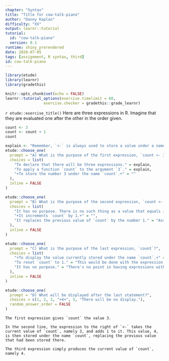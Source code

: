 ```yaml
---
chapter: "Syntax"
title: "Title for cow-talk-piano"
author: "Danny Kaplan"
difficulty: "XX"
output: learnr::tutorial
tutorial:
  id: "cow-talk-piano"
  version: 0.1
runtime: shiny_prerendered
date: 2020-07-05 
tags: [assignment, R syntax, third]
id: cow-talk-piano
---
```


```r
library(etude)
library(learnr)
library(gradethis)

knitr::opts_chunk$set(echo = FALSE)
learnr::tutorial_options(exercise.timelimit = 60, 
                 exercise.checker = gradethis::grade_learnr)
```


`r etude::exercise_title()` Here are three expressions in R. Imagine that they are evaluated one after the other in the order given.

```r
count <- 3
count <- count + 1
count
```

```r
explain <- "Remember, `<-` is always used to store a value under a name."
etude::choose_one(
  prompt = "A) What is the purpose of the first expression, `count <- 3`?",
  choices = list(
    "To declare that there will be three expressions." = explain,
    "To apply a function `count` to the argument `3`." = explain,
    "+To store the number 3 under the name `count`.+" = ""
  ),
  inline = FALSE
)
```

```r

etude::choose_one(
  prompt = "B) What is the purpose of the second expression, `count <- count + 1`?",
  choices = list(
    "It has no purpose. There is no such thing as a value that equals itself plus 1." = "The `<-` is not a way of expressing mathematical equality. It performs assignment to a name.",
    "+It increments `count` by 1.+" = "",
    "It replaces the previous value of `count` by the number 1." = "Assignment evaluates the expression on the right-hand side of `<-` and stores it under the name given on the left-hand side."
  ),
  inline = FALSE
)
```



```r
etude::choose_one(
  prompt = "C) What is the purpose of the last expression, `count`?",
  choices = list(
    "+To display the value currently stored under the name `count`.+" = "",
    "To reset `count` to 1." = "This would be done with the expression `count <- 1`.",
    "It has no purpose." = "There's no point in having expressions with no purpose!"
  ),
  inline = FALSE
)
```

```r
etude::choose_one(
  prompt = "D) What will be displayed after the last statement?",
  choices = c(1, 2, 3, "+4+", 5, "There will be no display."),
  random_answer_order = FALSE
)
```

```etude
The first expression gives `count` the value 3.

In the second line, the expression to the right of `<-` takes the current value of `count`, namely 3, and adds 1 to it. This value, 4, is then stored under the name `count`, replacing the previous value that had been stored there.

The third expression simply produces the current value of `count`, namely 4.
```




